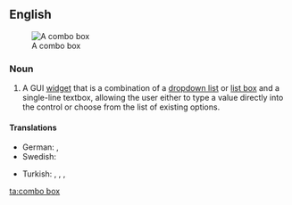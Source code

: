 ==English==
{{wikipedia}}
[[Image:Combo box example.PNG|thumb|A combo box]]

===Noun===
{{en-noun|sg=[[combo]] [[box]]|es}}

# {{GUI}} A GUI [[widget]] that is a combination of a [[dropdown list]] or [[list box]] and a single-line textbox, allowing the user either to type a value directly into the control or choose from the list of existing options.

====Translations====
{{trans-top|GUI widget}}
* German: {{t|de|Combobox|f}}, {{t|de|Kombinationsfeld|n}}
* Swedish: {{t|sv|kombinationsfält|n}}
{{trans-mid}}
* Turkish: {{t|tr|açılan kutu}}, {{t|tr|bileşik kutu}}, {{t|tr|bileşim kutusu}}, {{t|tr|karma kutu}}
{{trans-bottom}}

[[ta:combo box]]